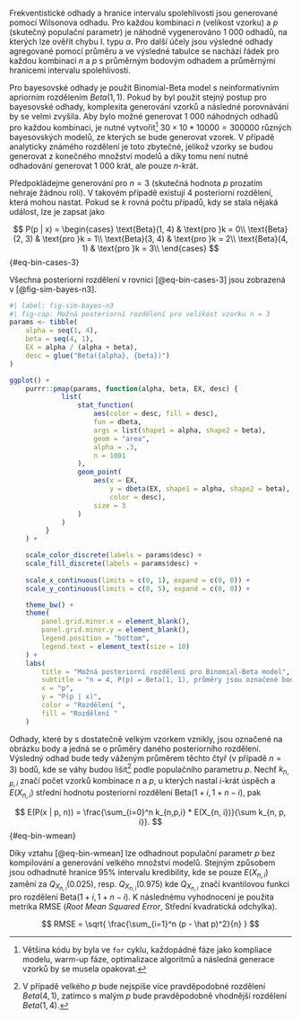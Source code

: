 Frekventistické odhady a hranice intervalu spolehlivosti jsou generované pomocí
Wilsonova odhadu. Pro každou kombinaci $n$ (velikost vzorku) a $p$ (skutečný
populační parametr) je náhodně vygenerováno 1 000 odhadů, na kterých lze
ověřit chybu I. typu $\alpha$. Pro další účely jsou výsledné odhady
agregované pomocí průměru a ve výsledné tabulce se nachází řádek pro každou
kombinaci $n$ a $p$ s průměrným bodovým odhadem a průměrnými hranicemi
intervalu spolehlivosti.

Pro bayesovské odhady je použit Binomial-Beta model s neinformativním apriorním
rozdělením $Beta(1, 1)$. Pokud by byl použit stejný postup pro bayesovské odhady,
komplexita generování
vzorků a následné porovnávání by se velmi zvyšila. Aby bylo možné generovat 1 000
náhodných odhadů pro každou kombinaci, je nutné vytvořit[^sim-tvor-bayes]
$30 \times 10 * 10000 = 300000$ různých bayesovských modelů, ze kterých se bude
generovat vzorek. V případě analyticky známého rozdělení je toto zbytečné, jelikož
vzorky se budou generovat z konečného množství modelů a díky tomu není nutné
odhadování generovat 1 000 krát, ale pouze $n$-krát.

[^sim-tvor-bayes]: Většina kódu by byla ve `for` cyklu, každopádné fáze jako
kompliace modelu, warm-up fáze, optimalizace algoritmů a následná generace
vzorků by se musela opakovat.

Předpokládejme generování pro $n = 3$ (skutečná hodnota $p$ prozatím nehraje
žádnou roli). V takovém případě existují 4 posteriorní rozdělení, která mohou 
nastat. Pokud se $k$ rovná počtu případů, kdy se stala nějaká událost, lze je 
zapsat jako

$$
P(p | x) = 
\begin{cases}
\text{Beta}(1, 4) & \text{pro }k = 0\\
\text{Beta}(2, 3) & \text{pro }k = 1\\
\text{Beta}(3, 4) & \text{pro }k = 2\\
\text{Beta}(4, 1) & \text{pro }k = 3\\
\end{cases}
$$ {#eq-bin-cases-3}

Všechna posteriorní rozdělení v rovnici [@eq-bin-cases-3] jsou zobrazená
v [@fig-sim-bayes-n3].

```{r }
#| label: fig-sim-bayes-n3
#| fig-cap: Možná posteriorní rozdělení pro velikost vzorku n = 3
params <- tibble(
    alpha = seq(1, 4),
    beta = seq(4, 1),
    EX = alpha / (alpha + beta),
    desc = glue("Beta({alpha}, {beta})")
)

ggplot() +
    purrr::pmap(params, function(alpha, beta, EX, desc) {
             list(
                 stat_function(
                     aes(color = desc, fill = desc),
                     fun = dbeta,
                     args = list(shape1 = alpha, shape2 = beta),
                     geom = "area", 
                     alpha = .3,
                     n = 1001
                 ),
                 geom_point(
                     aes(x = EX, 
                         y = dbeta(EX, shape1 = alpha, shape2 = beta),
                         color = desc),
                     size = 3
                 )
             )
         }
    ) +

    scale_color_discrete(labels = params$desc) +
    scale_fill_discrete(labels = params$desc) +
    
    scale_x_continuous(limits = c(0, 1), expand = c(0, 0)) +
    scale_y_continuous(limits = c(0, 5), expand = c(0, 0)) +

    theme_bw() +
    theme(
        panel.grid.minor.x = element_blank(),
        panel.grid.minor.y = element_blank(),
        legend.position = "bottom",
        legend.text = element_text(size = 10)
    ) +
    labs(
        title = "Možná posteriorní rozdělení pro Binomial-Beta model",
        subtitle = "n = 4, P(p) = Beta(1, 1), průměry jsou označené bodem",
        x = "p",
        y = "P(p | x)",
        color = "Rozdělení ",
        fill = "Rozdělení "
    )
```

Odhady, které by s dostatečně velkým vzorkem vznikly, jsou označené na obrázku
body a jedná se o průměry daného posteriorního rozdělení. Výsledný odhad bude
tedy váženým průměrem těchto čtyř (v případě $n = 3$) bodů, kde se váhy budou
lišit[^sim-post-lisit] podle populačního parametru $p$. Nechť $k_{n, p, i}$ značí
počet vzorků kombinace $n$ a $p$, u kterých nastal $i$-krát úspěch a
$E(X_{n, i})$ střední hodnotu posteriorní rozdělení $\text{Beta}(1 + i, 1 + n - i)$,
pak

$$
E(P(x | p, n)) = \frac{\sum_{i=0}^n k_{n,p,i} * E(X_{n, i})}{\sum k_{n, p, i}}.
$$ {#eq-bin-wmean}

[^sim-post-lisit]: V případě velkého $p$ bude nejspíše více pravděpodobné 
rozdělení $Beta(4, 1)$, zatímco s malým $p$ bude pravděpodobně vhodnější
rozdělení $Beta(1, 4)$.

Díky vztahu [@eq-bin-wmean] lze odhadnout populační parametr $p$ bez 
kompilování a generování velkého množství modelů. Stejným způsobem jsou odhadnuté
hranice 95% intervalu kredibility, kde se pouze $E(X_{n, i})$ zamění za
$Q_{X_{n, i}}(0.025)$, resp. $Q_{X_{n, i}}(0.975)$ kde $Q_{X_{n, i}}$ značí
kvantilovou funkci pro rozdělení $\text{Beta}(1 + i, 1 + n - i)$. K následnému
vyhodnocení je použita metrika RMSE (*Root Mean Squared Error*, Střední 
kvadratická odchylka).

$$
RMSE = \sqrt{
    \frac{\sum_{i=1}^n (p - \hat p)^2}{n}
}
$$

